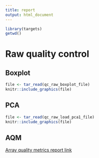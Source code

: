 ```yaml
---
title: report
output: html_document
---
```


```r
library(targets)
getwd()
```

# Raw quality control

## Boxplot

```r
file <- tar_read(qc_raw_boxplot_file)
knitr::include_graphics(file)
```


## PCA
```r
file <- tar_read(qc_raw_load_pca1_file)
knitr::include_graphics(file)
```

## AQM

[Array quality metrics report link](`r paste0("../", attr(tar_read(qc_raw_arrayQM), "outdir"), "/index.html")`)
